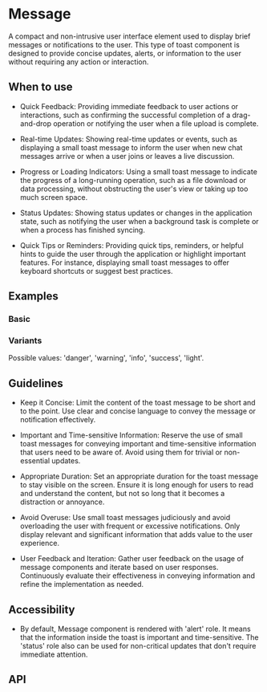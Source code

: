 
<Meta of={Message} />

# Message

A compact and non-intrusive user interface element used to display brief messages or notifications to the user. This
type of toast component is designed to provide concise updates, alerts, or information to the user without requiring any
action or interaction.

## When to use

- Quick Feedback: Providing immediate feedback to user actions or interactions, such as confirming the successful
  completion of a drag-and-drop operation or notifying the user when a file upload is complete.

- Real-time Updates: Showing real-time updates or events, such as displaying a small toast message to inform the user
  when new chat messages arrive or when a user joins or leaves a live discussion.

- Progress or Loading Indicators: Using a small toast message to indicate the progress of a long-running operation,
  such as a file download or data processing, without obstructing the user's view or taking up too much screen space.

- Status Updates: Showing status updates or changes in the application state, such as notifying the user when
  a background task is complete or when a process has finished syncing.

- Quick Tips or Reminders: Providing quick tips, reminders, or helpful hints to guide the user through the application
  or highlight important features. For instance, displaying small toast messages to offer keyboard shortcuts or suggest
  best practices.

## Examples

### Basic

<Canvas of={Basic} />

### Variants

Possible values: 'danger', 'warning', 'info', 'success', 'light'.

<Canvas of={Variants} />

## Guidelines

- Keep it Concise: Limit the content of the toast message to be short and to the point. Use clear and concise language
  to convey the message or notification effectively.

- Important and Time-sensitive Information: Reserve the use of small toast messages for conveying important and
  time-sensitive information that users need to be aware of. Avoid using them for trivial or non-essential updates.

- Appropriate Duration: Set an appropriate duration for the toast message to stay visible on the screen. Ensure it is
  long enough for users to read and understand the content, but not so long that it becomes a distraction or annoyance.

- Avoid Overuse: Use small toast messages judiciously and avoid overloading the user with frequent or excessive
  notifications. Only display relevant and significant information that adds value to the user experience.

- User Feedback and Iteration: Gather user feedback on the usage of message components and iterate based on user
  responses. Continuously evaluate their effectiveness in conveying information and refine the implementation as needed.

## Accessibility

- By default, Message component is rendered with 'alert' role. It means that the information inside the toast is
  important and time-sensitive. The 'status' role also can be used for non-critical updates that don't require immediate
  attention.

## API

<ArgsTable />
